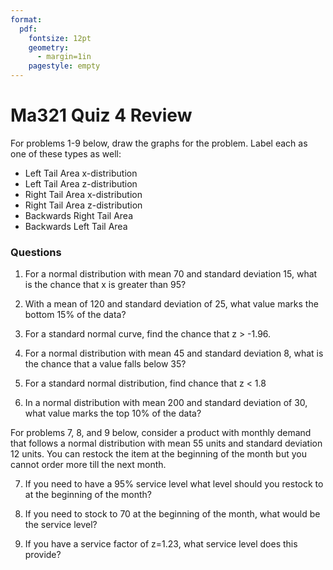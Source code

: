 ```yaml
---
format:
  pdf:
    fontsize: 12pt
    geometry:
      - margin=1in
    pagestyle: empty
---
```



# Ma321 Quiz 4 Review

For problems 1-9 below, draw the graphs for the problem. Label each as one of
these types as well:

- Left Tail Area x-distribution
- Left Tail Area z-distribution
- Right Tail Area x-distribution
- Right Tail Area z-distribution
- Backwards Right Tail Area
- Backwards Left Tail Area

### Questions 

1. For a normal distribution with mean 70 and standard deviation 15, what is
the chance that x is greater than 95?

2. With a mean of 120 and standard deviation of 25, what value marks the bottom
15% of the data?

3. For a standard normal curve, find the chance that z > -1.96.

4. For a normal distribution with mean 45 and standard deviation 8, what is the
chance that a value falls below 35?

5. For a standard normal distribution, find chance that z < 1.8

6. In a normal distribution with mean 200 and standard deviation of 30, what
value marks the top 10% of the data?

For problems 7, 8, and 9 below, consider a product with monthly demand that
follows a normal distribution with mean 55 units and standard deviation 12
units. You can restock the item at the beginning of the month but you cannot
order more till the next month.

7. If you need to have a 95% service level what level should you restock to at
the beginning of the month?   

8. If you need to stock to 70 at the beginning of the month, what would be the
service level?    

9. If you have a service factor of z=1.23, what service level does this
provide?
